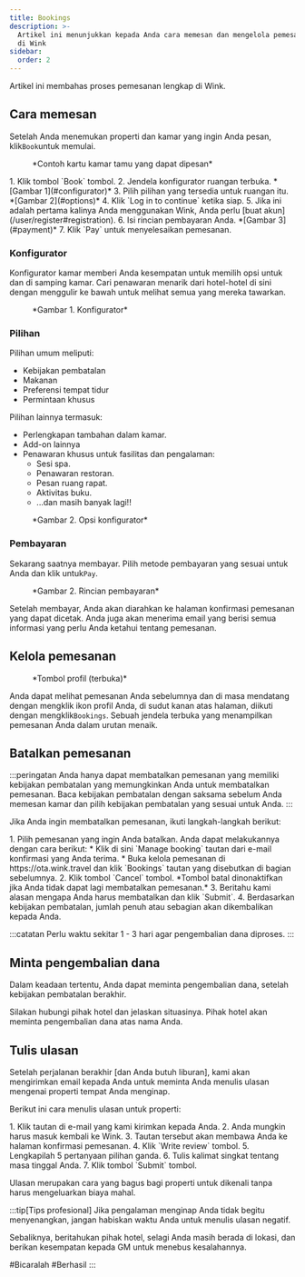 ```yaml
---
title: Bookings
description: >-
  Artikel ini menunjukkan kepada Anda cara memesan dan mengelola pemesanan Anda
  di Wink
sidebar:
  order: 2
---
```


Artikel ini membahas proses pemesanan lengkap di Wink.

## Cara memesan

Setelah Anda menemukan properti dan kamar yang ingin Anda pesan, klik`Book`untuk memulai.

<figure>
  <CloudinaryImage width="350" height="819" resize="scale" quality="best" alt="Kartu kamar tamu yang dapat dipesan" src="academy/guest-room-card" errorImage="noimage_opaque_nyrtl0.png" />

  <figcaption>*Contoh kartu kamar tamu yang dapat dipesan*</figcaption>
</figure>


<Steps>
  1. Klik tombol `Book` tombol.
  2. Jendela konfigurator ruangan terbuka. *[Gambar 1](#configurator)*
  3. Pilih pilihan yang tersedia untuk ruangan itu. *[Gambar 2](#options)*
  4. Klik `Log in to continue` ketika siap.
  5. Jika ini adalah pertama kalinya Anda menggunakan Wink, Anda perlu [buat akun](/user/register#registration).
  6. Isi rincian pembayaran Anda. *[Gambar 3](#payment)*
  7. Klik `Pay` untuk menyelesaikan pemesanan.
</Steps>


### Konfigurator

Konfigurator kamar memberi Anda kesempatan untuk memilih opsi untuk dan di samping kamar.
Cari penawaran menarik dari hotel-hotel di sini dengan menggulir ke bawah untuk melihat semua yang mereka tawarkan.

<figure>
  <CloudinaryImage width="700" height="1176" resize="scale" quality="best" alt="Konfigurator ruangan" src="academy/room-configurator-1" errorImage="noimage_opaque_nyrtl0.png" />

  <figcaption>*Gambar 1. Konfigurator*</figcaption>
</figure>


### Pilihan

Pilihan umum meliputi:

* Kebijakan pembatalan
* Makanan
* Preferensi tempat tidur
* Permintaan khusus

Pilihan lainnya termasuk:

* Perlengkapan tambahan dalam kamar.
* Add-on lainnya
* Penawaran khusus untuk fasilitas dan pengalaman:
  * Sesi spa.
  * Penawaran restoran.
  * Pesan ruang rapat.
  * Aktivitas buku.
  * ...dan masih banyak lagi!!

<figure>
  <CloudinaryImage width="700" height="1176" resize="scale" quality="best" alt="Konfigurator ruangan" src="academy/room-configurator-2" errorImage="noimage_opaque_nyrtl0.png" />

  <figcaption>*Gambar 2. Opsi konfigurator*</figcaption>
</figure>


### Pembayaran

Sekarang saatnya membayar. Pilih metode pembayaran yang sesuai untuk Anda dan klik untuk`Pay`.

<figure>
  <CloudinaryImage width="700" height="1141" resize="scale" quality="best" alt="Rincian pembayaran" src="academy/payment-modal" errorImage="noimage_opaque_nyrtl0.png" />

  <figcaption>*Gambar 2. Rincian pembayaran*</figcaption>
</figure>


Setelah membayar, Anda akan diarahkan ke halaman konfirmasi pemesanan yang dapat dicetak.
Anda juga akan menerima email yang berisi semua informasi yang perlu Anda ketahui tentang pemesanan.

## Kelola pemesanan

<figure>
  <CloudinaryImage width="350" height="404" resize="scale" quality="best" alt="Tombol akun saat diautentikasi" src="academy/account-button-auth-open" errorImage="noimage_opaque_nyrtl0.png" />

  <figcaption>*Tombol profil (terbuka)*</figcaption>
</figure>


Anda dapat melihat pemesanan Anda sebelumnya dan di masa mendatang dengan mengklik ikon profil Anda, di sudut kanan atas halaman, diikuti dengan mengklik`Bookings`.
Sebuah jendela terbuka yang menampilkan pemesanan Anda dalam urutan menaik.

## Batalkan pemesanan

:::peringatan
Anda hanya dapat membatalkan pemesanan yang memiliki kebijakan pembatalan yang memungkinkan Anda untuk membatalkan pemesanan. Baca kebijakan pembatalan dengan saksama sebelum Anda memesan kamar dan pilih kebijakan pembatalan yang sesuai untuk Anda.
:::

Jika Anda ingin membatalkan pemesanan, ikuti langkah-langkah berikut:

<Steps>
  1. Pilih pemesanan yang ingin Anda batalkan. Anda dapat melakukannya dengan cara berikut:
     * Klik di sini `Manage booking` tautan dari e-mail konfirmasi yang Anda terima.
     * Buka kelola pemesanan di https://ota.wink.travel dan klik `Bookings` tautan yang disebutkan di bagian sebelumnya.
  2. Klik tombol `Cancel` tombol. *Tombol batal dinonaktifkan jika Anda tidak dapat lagi membatalkan pemesanan.*
  3. Beritahu kami alasan mengapa Anda harus membatalkan dan klik `Submit`.
  4. Berdasarkan kebijakan pembatalan, jumlah penuh atau sebagian akan dikembalikan kepada Anda.
</Steps>


:::catatan
Perlu waktu sekitar 1 - 3 hari agar pengembalian dana diproses.
:::

## Minta pengembalian dana

Dalam keadaan tertentu, Anda dapat meminta pengembalian dana, setelah kebijakan pembatalan berakhir.

Silakan hubungi pihak hotel dan jelaskan situasinya. Pihak hotel akan meminta pengembalian dana atas nama Anda.

## Tulis ulasan

Setelah perjalanan berakhir \[dan Anda butuh liburan], kami akan mengirimkan email kepada Anda untuk meminta Anda menulis ulasan mengenai properti tempat Anda menginap.

Berikut ini cara menulis ulasan untuk properti:

<Steps>
  1. Klik tautan di e-mail yang kami kirimkan kepada Anda.
  2. Anda mungkin harus masuk kembali ke Wink.
  3. Tautan tersebut akan membawa Anda ke halaman konfirmasi pemesanan.
  4. Klik `Write review` tombol.
  5. Lengkapilah 5 pertanyaan pilihan ganda.
  6. Tulis kalimat singkat tentang masa tinggal Anda.
  7. Klik tombol `Submit` tombol.
</Steps>


Ulasan merupakan cara yang bagus bagi properti untuk dikenali tanpa harus mengeluarkan biaya mahal.

:::tip\[Tips profesional]
Jika pengalaman menginap Anda tidak begitu menyenangkan, jangan habiskan waktu Anda untuk menulis ulasan negatif.

Sebaliknya, beritahukan pihak hotel, selagi Anda masih berada di lokasi, dan berikan kesempatan kepada GM untuk menebus kesalahannya.

\#Bicaralah #Berhasil
:::

